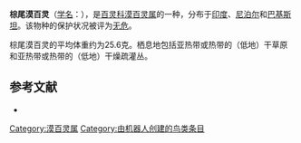 {{Speciesbox
| name = 棕尾漠百灵
| image = Rufous-tailed Lark (Ammomanes phoenicurus) in Kawal WS, AP W IMG 2004.jpg
| status = LC | status_system = IUCN3.1
| genus = Ammomanes
| species = phoenicura
| authority = Franklin, 1831
| range_map = 
}}

'''棕尾漠百灵'''（[[学名|学名]]：{{lang|la|''Ammomanes phoenicura''}}），是[[百灵科|百灵科]][[漠百灵属|漠百灵属]]的一种，分布于[[印度|印度]]、[[尼泊尔|尼泊尔]]和[[巴基斯坦|巴基斯坦]]。该物种的保护状况被评为[[无危|无危]]。

棕尾漠百灵的平均体重约为25.6克。栖息地包括亚热带或热带的（低地）干草原和亚热带或热带的（低地）干燥疏灌丛。

== 参考文献 ==
*{{cite web|url=http://www.birdlife.org/datazone/speciesfactsheet.php?id=8139&m=0|title=Ammomanes phoenicura|publisher=[[国际鸟盟|BirdLife.org]]|accessdate=2011-06-27|archive-date=2016-03-04|archive-url=https://web.archive.org/web/20160304131302/http://www.birdlife.org/datazone/speciesfactsheet.php?id=8139&m=0|dead-url=no}}
{{Taxonbar|from=Q1591143}}

[[Category:漠百灵属|Category:漠百灵属]]
[[Category:由机器人创建的鸟类条目|Category:由机器人创建的鸟类条目]]